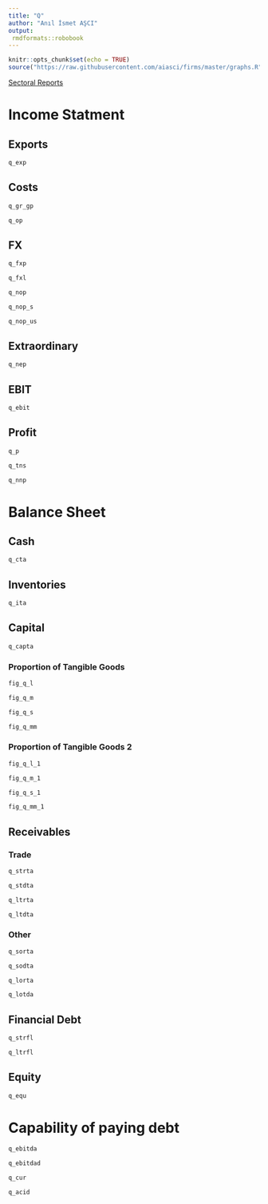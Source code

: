 ```yaml
---
title: "Q"
author: "Anıl İsmet AŞCI"
output:
 rmdformats::robobook
---
```


```r
knitr::opts_chunk$set(echo = TRUE)
source("https://raw.githubusercontent.com/aiasci/firms/master/graphs.R")
```


<div><a href="https://aiasci.github.io/firms/sectoral.html">Sectoral Reports </a> </div>

# Income Statment

## Exports

```r
q_exp
```


## Costs

```r
q_gr_gp
```

```r
q_op
```


## FX

```r
q_fxp
```


```r
q_fxl
```


```r
q_nop
```

```r
q_nop_s
```

```r
q_nop_us
```


## Extraordinary

```r
q_nep
```


## EBIT

```r
q_ebit
```

## Profit

```r
q_p
```

```r
q_tns
```

```r
q_nnp
```


# Balance Sheet

## Cash

```r
q_cta
```

## Inventories

```r
q_ita
```

## Capital

```r
q_capta
```

### Proportion of Tangible Goods

```r
fig_q_l
```

```r
fig_q_m
```

```r
fig_q_s
```

```r
fig_q_mm
```

### Proportion of Tangible Goods 2

```r
fig_q_l_1
```

```r
fig_q_m_1
```

```r
fig_q_s_1
```

```r
fig_q_mm_1
```


## Receivables

### Trade

```r
q_strta
```

```r
q_stdta
```

```r
q_ltrta
```

```r
q_ltdta
```

### Other


```r
q_sorta
```

```r
q_sodta
```

```r
q_lorta
```

```r
q_lotda
```

## Financial Debt


```r
q_strfl
```

```r
q_ltrfl
```

## Equity


```r
q_equ
```

# Capability of paying debt


```r
q_ebitda
```

```r
q_ebitdad
```

```r
q_cur
```

```r
q_acid
```

